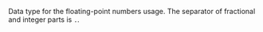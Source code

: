 Data type for the floating-point numbers usage. The separator of fractional and integer parts is `.`.